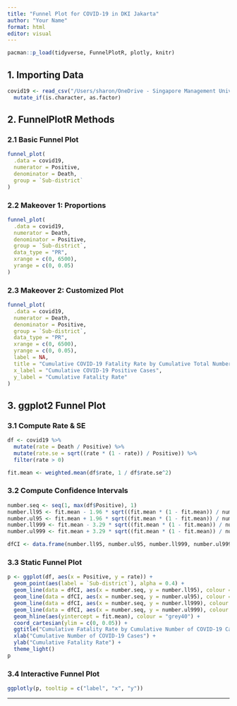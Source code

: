 ```yaml
---
title: "Funnel Plot for COVID-19 in DKI Jakarta"
author: "Your Name"
format: html
editor: visual
---
```


```r
pacman::p_load(tidyverse, FunnelPlotR, plotly, knitr)
```

## 1. Importing Data

```r
covid19 <- read_csv("/Users/sharon/OneDrive - Singapore Management University/isss608data/hands-on_exercise4/COVID-19_DKI_Jakarta.csv") %>%
  mutate_if(is.character, as.factor)
```

## 2. FunnelPlotR Methods

### 2.1 Basic Funnel Plot

```r
funnel_plot(
  .data = covid19,
  numerator = Positive,
  denominator = Death,
  group = `Sub-district`
)
```

### 2.2 Makeover 1: Proportions

```r
funnel_plot(
  .data = covid19,
  numerator = Death,
  denominator = Positive,
  group = `Sub-district`,
  data_type = "PR",
  xrange = c(0, 6500),
  yrange = c(0, 0.05)
)
```

### 2.3 Makeover 2: Customized Plot

```r
funnel_plot(
  .data = covid19,
  numerator = Death,
  denominator = Positive,
  group = `Sub-district`,
  data_type = "PR",
  xrange = c(0, 6500),
  yrange = c(0, 0.05),
  label = NA,
  title = "Cumulative COVID-19 Fatality Rate by Cumulative Total Number of COVID-19 Positive Cases",
  x_label = "Cumulative COVID-19 Positive Cases",
  y_label = "Cumulative Fatality Rate"
)
```

## 3. ggplot2 Funnel Plot

### 3.1 Compute Rate & SE

```r
df <- covid19 %>%
  mutate(rate = Death / Positive) %>%
  mutate(rate.se = sqrt((rate * (1 - rate)) / Positive)) %>%
  filter(rate > 0)

fit.mean <- weighted.mean(df$rate, 1 / df$rate.se^2)
```

### 3.2 Compute Confidence Intervals

```r
number.seq <- seq(1, max(df$Positive), 1)
number.ll95 <- fit.mean - 1.96 * sqrt((fit.mean * (1 - fit.mean)) / number.seq)
number.ul95 <- fit.mean + 1.96 * sqrt((fit.mean * (1 - fit.mean)) / number.seq)
number.ll999 <- fit.mean - 3.29 * sqrt((fit.mean * (1 - fit.mean)) / number.seq)
number.ul999 <- fit.mean + 3.29 * sqrt((fit.mean * (1 - fit.mean)) / number.seq)

dfCI <- data.frame(number.ll95, number.ul95, number.ll999, number.ul999, number.seq, fit.mean)
```

### 3.3 Static Funnel Plot

```r
p <- ggplot(df, aes(x = Positive, y = rate)) +
  geom_point(aes(label = `Sub-district`), alpha = 0.4) +
  geom_line(data = dfCI, aes(x = number.seq, y = number.ll95), colour = "grey40", linetype = "dashed") +
  geom_line(data = dfCI, aes(x = number.seq, y = number.ul95), colour = "grey40", linetype = "dashed") +
  geom_line(data = dfCI, aes(x = number.seq, y = number.ll999), colour = "grey40") +
  geom_line(data = dfCI, aes(x = number.seq, y = number.ul999), colour = "grey40") +
  geom_hline(aes(yintercept = fit.mean), colour = "grey40") +
  coord_cartesian(ylim = c(0, 0.05)) +
  ggtitle("Cumulative Fatality Rate by Cumulative Number of COVID-19 Cases") +
  xlab("Cumulative Number of COVID-19 Cases") +
  ylab("Cumulative Fatality Rate") +
  theme_light()
p
```

### 3.4 Interactive Funnel Plot

```r
ggplotly(p, tooltip = c("label", "x", "y"))
```

---
